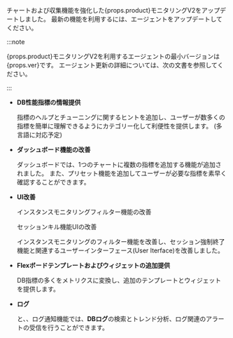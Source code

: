 <p>チャートおよび収集機能を強化した{props.product}モニタリングV2をアップデートしました。 最新の機能を利用するには、エージェントをアップデートしてください。</p>

:::note

<p>{props.product}モニタリングV2を利用するエージェントの最小バージョンは{props.ver}です。 エージェント更新の詳細については、<Link to='agent-manage'>次の文書</Link>を参照してください。</p>

:::

<InDoc product="postgresql,mysql,redis,mongodb,altibase">

- **DB性能指標の情報提供**

  <ProdImg img='new-feature-01.png'/>

  指標のヘルプとチューニングに関するヒントを追加し、ユーザーが数多くの指標を簡単に理解できるようにカテゴリー化して利便性を提供します。 (多言語に対応予定)

</InDoc>

- **ダッシュボード機能の改善**

  <InDoc product="postgresql,mysql,redis,mongodb,oracle,altibase">

  <ProdImg img='new-feature-02.png'/>

  </InDoc>

  ダッシュボードでは、1つのチャートに複数の指標を追加する機能が追加されました。 また、プリセット機能を追加してユーザーが必要な指標を素早く確認することができます。

- **UI改善**

  インスタンスモニタリングフィルター機能の改善

  <InDoc product="postgresql,mysql,redis,mongodb,oracle,altibase">

  <ProdImg img='new-feature-03.png'/>

  </InDoc>

  <InDoc product="postgresql,mysql,oracle,altibase,altibase">

  セッションキル機能UIの改善

  <ProdImg img='new-feature-04.png'/>

  インスタンスモニタリングのフィルター機能を改善し、セッション強制終了機能と関連するユーザーインターフェース(User Iterface)を改善しました。

  </InDoc>

<InDoc product="postgresql,mysql">

- **Flexボードテンプレートおよびウィジェットの追加提供**

  <ProdImg img='new-feature-05.png'/>

  DB指標の多くをメトリクスに変換し、追加のテンプレートとウィジェットを提供します。

</InDoc>

- **ログ**

  <InDoc product="postgresql,mysql,redis,mongodb,oracle">

  <ImgLang img='new-feature-06.png'/>

  </InDoc>

  <Cmdname sid="side_logTail" className="uitext" />と<Cmdname sid="side_logExplorer" className="uitext" />、<Cmdname sid="side_logSearch" className="uitext" />、ログ通知機能では、**DBログ**の検索とトレンド分析、ログ関連のアラートの受信を行うことができます。
